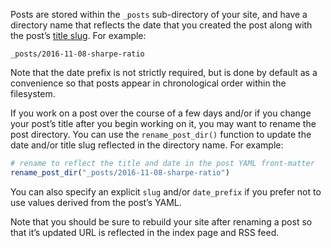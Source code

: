 Posts are stored within the `_posts` sub-directory of your site, and have a directory name that reflects the date that you created the post along with the post's [title slug](https://en.wikipedia.org/wiki/Clean_URL#Slug). For example:

`_posts/2016-11-08-sharpe-ratio`

Note that the date prefix is not strictly required, but is done by default as a convenience so that posts appear in chronological order within the filesystem.

If you work on a post over the course of a few days and/or if you change your post's title after you begin working on it, you may want to rename the post directory. You can use the `rename_post_dir()` function to update the date and/or title slug reflected in the directory name. For example:

```r
# rename to reflect the title and date in the post YAML front-matter
rename_post_dir("_posts/2016-11-08-sharpe-ratio") 
```

You can also specify an explicit `slug` and/or `date_prefix` if you prefer not to use values derived from the post's YAML.

Note that you should be sure to rebuild your site after renaming a post so that it's updated URL is reflected in the index page and RSS feed.
